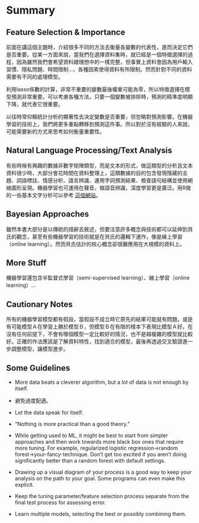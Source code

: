 # Summary 

## Feature Selection & Importance

前面在講這個主題時，介紹很多不同的方法去衡量各變數的代表性，進而決定它們是否重要。從某一方面來說，當我們在選擇資料集時，就已經是一個特徵選擇的過程，因為雖然我們會希望資料跟理想中的一樣完整，但事實上資料會因為用戶輸入習慣、隱私問題、時間限制...，各種因素使得資料有所限制。然而針對不同的資料需要有不同的處理模型。

利用lasso係數的計算，非常不重要的變數最後權重可能為零，所以特徵選擇在模型預測非常重要。可以考慮各種方法，只要一個變數被排除時，預測的精準度明顯下降，就代表它很重要。

以往時常仰賴統計分析的顯著性去決定變數是否重要，但忽略對預測影響。在機器學習的技術上，我們將更多重點轉移到預測這件事。所以對於沒有經驗的人來說，可能需要新的方式來思考如何衡量重要性。

## Natural Language Processing/Text Analysis

有些時候有興趣的數據非數字矩陣類型，而是文本的形式，做這類型的分析且文本資料很少時，大部分會花時間在資料整理上，這類數據的目的包含發現隱藏的主題、詞語標註、情感分析、語言辨識、運用字詞預測結果、檢查語句結構並使用網絡圖形呈現。機器學習也可運用在聲音，做語音辨識，深度學習更是廣泛。用R做的一些基本文字分析可以參考 [這個網站](https://m-clark.github.io/text-analysis-with-R/)。

## Bayesian Approaches

雖然本書大部分是以傳統的措辭去敘述，但要注意許多概念與技術都可以延伸到貝氏的觀念，甚至有些機器學習的技術就是在貝氏的邏輯下運作，像是線上學習（online learning）。然而貝氏估計的核心概念卻很難應用在大規模的資料上。

## More Stuff

機器學習還包含半監督式學習（semi-supervised learning）、線上學習（online learning）...

## Cautionary Notes

所有的機器學習模型都有假設，當假設不成立時它原先的結果可能就有問題。或是有可能模型Ａ在學習上勝於模型Ｂ，但模型Ｂ在有限的樣本下表現比模型Ａ好。在沒有任何前提下，不會有哪個模型一定比較好的情況，也不是越複雜的模型就比較好。正確的作法應該是了解資料特性，找到適合的模型，最後再透過交叉驗證進一步調整模型，讓模型進步。

## Some Guidelines

- More data beats a cleverer algorithm, but a lot of data is not enough by itself.

- 避免過度配適。

- Let the data speak for itself.

- “Nothing is more practical than a good theory.”

- While getting used to ML, it might be best to start from simpler approaches and then work towards more black box ones that require more tuning. For example, regularized logistic regression->random forest->your-fancy-technique. Don’t get too excited if you aren’t doing significantly better than a random forest with default settings.

- Drawing up a visual diagram of your process is a good way to keep your analysis on the path to your goal. Some programs can even make this explicit.

- Keep the tuning parameter/feature selection process separate from the final test process for assessing error.

- Learn multiple models, selecting the best or possibly combining them.
